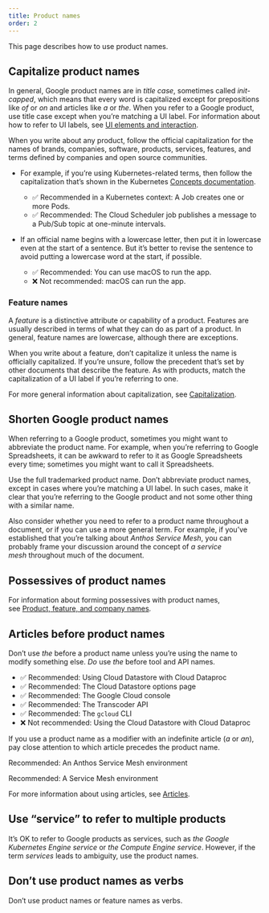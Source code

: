 ```yaml
---
title: Product names
order: 2
---
```


This page describes how to use product names.

## Capitalize product names

In general, Google product names are in *title case*, sometimes called *init-capped*, which means that every word is capitalized except for prepositions like *of* or *on* and articles like *a* or *the*. When you refer to a Google product, use title case except when you're matching a UI label. For information about how to refer to UI labels, see [UI elements and interaction](https://developers.google.com/style/ui-elements).

When you write about any product, follow the official capitalization for the names of brands, companies, software, products, services, features, and terms defined by companies and open source communities.

- For example, if you're using Kubernetes-related terms, then follow the capitalization that's shown in the Kubernetes [Concepts documentation](https://kubernetes.io/docs/concepts/).

  - ✅ Recommended in a Kubernetes context: A Job creates one or more Pods.
  - ✅ Recommended: The Cloud Scheduler job publishes a message to a Pub/Sub topic at one-minute intervals.

- If an official name begins with a lowercase letter, then put it in lowercase even at the start of a sentence. But it's better to revise the sentence to avoid putting a lowercase word at the start, if possible.

  - ✅ Recommended: You can use macOS to run the app.
  - ❌ Not recommended: macOS can run the app.

### Feature names

A *feature* is a distinctive attribute or capability of a product. Features are usually described in terms of what they can do as part of a product. In general, feature names are lowercase, although there are exceptions.

When you write about a feature, don't capitalize it unless the name is officially capitalized. If you're unsure, follow the precedent that's set by other documents that describe the feature. As with products, match the capitalization of a UI label if you're referring to one.

For more general information about capitalization, see [Capitalization](https://developers.google.com/style/capitalization).

## Shorten Google product names

When referring to a Google product, sometimes you might want to abbreviate the product name. For example, when you're referring to Google Spreadsheets, it can be awkward to refer to it as Google Spreadsheets every time; sometimes you might want to call it Spreadsheets.

Use the full trademarked product name. Don't abbreviate product names, except in cases where you're matching a UI label. In such cases, make it clear that you're referring to the Google product and not some other thing with a similar name.

Also consider whether you need to refer to a product name throughout a document, or if you can use a more general term. For example, if you've established that you're talking about *Anthos Service Mesh*, you can probably frame your discussion around the concept of *a service mesh* throughout much of the document.

## Possessives of product names

For information about forming possessives with product names, see [Product, feature, and company names](https://developers.google.com/style/possessives#product,-feature,-and-company-names).

## Articles before product names

Don't use *the* before a product name unless you're using the name to modify something else. *Do* use *the* before tool and API names.

- ✅ Recommended: Using Cloud Datastore with Cloud Dataproc
- ✅ Recommended: The Cloud Datastore options page
- ✅ Recommended: The Google Cloud console
- ✅ Recommended: The Transcoder API
- ✅ Recommended: The `gcloud` CLI
- ❌ Not recommended: Using the Cloud Datastore with Cloud Dataproc

If you use a product name as a modifier with an indefinite article (*a* or *an*), pay close attention to which article precedes the product name.

Recommended: An Anthos Service Mesh environment

Recommended: A Service Mesh environment

For more information about using articles, see [Articles](https://developers.google.com/style/articles).

## Use "service" to refer to multiple products

It's OK to refer to Google products as services, such as *the Google Kubernetes Engine service* or *the Compute Engine service*. However, if the term *services* leads to ambiguity, use the product names.

## Don't use product names as verbs

Don't use product names or feature names as verbs.
